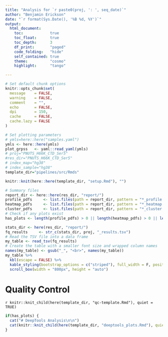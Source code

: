 ```yaml
---
title: "Analysis for `r paste0(proj, ': ', seq_date)`"
author: "Benjamin Erickson"
date: "`r format(Sys.Date(), '%B %d, %Y')`"
output: 
  html_document:
    toc:            true
    toc_float:      true
    toc_depth:      3
    df_print:       "paged"
    code_folding:   "hide"
    self_contained: true
    theme:          "cosmo"
    highlight:      "tango"

---
```


```r

# Set default chunk options
knitr::opts_chunk$set(
  message    = FALSE, 
  warning    = FALSE,
  comment    = "",
  echo       = FALSE,
  dpi        = 150,
  cache      = FALSE,
  cache.lazy = FALSE
)

```

```r

# Set plotting parameters
# ymls=here::here("samples.yaml")
ymls <- here::here(ymls)
plot_grpss   <- yaml::read_yaml(ymls)
# proj="PNUTS_H66K_CTD_Ser5"
#res_dir="PNUTS_H66K_CTD_Ser5"
# index_map="hg38"
# index_sample="hg38"
template_dir="pipelines/src/Rmds"

knitr::knit(here::here(template_dir, "setup.Rmd"), "")

```

```r
# Summary files
report_dir <- here::here(res_dir, "report/")
profile_pdfs     <- list.files(path = report_dir, pattern = "*_profile.pdf$")
heatmap_pdfs     <- list.files(path = report_dir, pattern = "*_heatmap.pdf$")
cluster_pdfs     <- list.files(path = report_dir, pattern = "*_cluster.pdf$")
# Check if any plots exist
has_plots <- length(profile_pdfs) > 0 || length(heatmap_pdfs) > 0 || length(cluster_pdfs) > 0
```


```r
stats_dir <- here(res_dir, "report/")
fq_results     <- str_c(stats_dir, proj, "_results.tsv")
# Read the TSV file into a data frame
my_table <- read_tsv(fq_results)
# Create the table with a smaller font size and wrapped column names
names(my_table) <- gsub("_", "<br>", names(my_table))
my_table %>%
  kbl(escape = FALSE) %>%
  kable_styling(bootstrap_options = c("striped"), full_width = F, position = "left", font_size = 10) %>%
  scroll_box(width = "800px", height = "auto")
```

# Quality Control {.tabset .tabset-pills}

`r knitr::knit_child(here(template_dir, "qc-template.Rmd"), quiet = TRUE)`

```r
if(has_plots) {
  cat("# DeepTools Analysis\n\n")
  cat(knitr::knit_child(here(template_dir, "deeptools_plots.Rmd"), quiet = TRUE))
}
```

